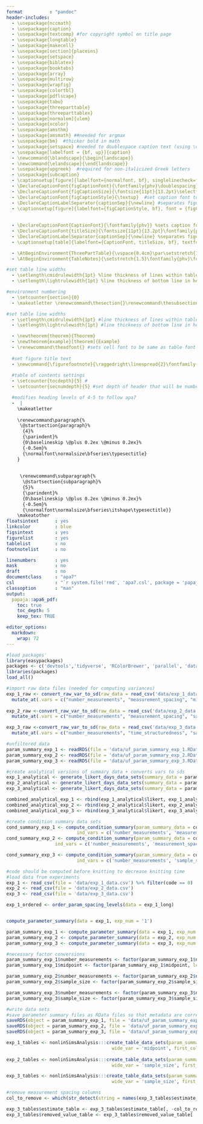 ```yaml
---
format          : "pandoc"
header-includes:
  - \usepackage{nccmath}
  - \usepackage{caption}
  - \usepackage{textcomp} #for copyright symbol on title page
  - \usepackage{longtable}
  - \usepackage{makecell}
  - \usepackage[section]{placeins}
  - \usepackage{setspace}
  - \usepackage{biblatex}
  - \usepackage{booktabs}
  - \usepackage{array}
  - \usepackage{multirow}
  - \usepackage{wrapfig}
  - \usepackage{colortbl}
  - \usepackage{pdflscape}
  - \usepackage{tabu}
  - \usepackage{threeparttable}
  - \usepackage{threeparttablex}
  - \usepackage[normalem]{ulem}
  - \usepackage{xcolor}
  - \usepackage{amsthm} 
  - \usepackage{amsmath} ##needed for argmax
  - \usepackage{bm}  #thicker bold in math 
  - \usepackage{setspace} #needed to doublespace caption text (using \doublespacing)
  - \usepackage[labelfont = {bf, up}]{caption} 
  - \newcommand{\blandscape}{\begin{landscape}}
  - \newcommand{\elandscape}{\end{landscape}}
  - \usepackage{upgreek}  #required for non-italicized Greek letters
  - \usepackage{subcaption}
  - \captionsetup[figure]{labelfont={normalfont, bf}, singlelinecheck=false, labelsep=newline}
  - \DeclareCaptionFont{figCaptionFont}{\fontfamily{phv}\doublespacing} #sets caption font to sans serif font of Helvetica 
  - \DeclareCaptionFont{figCaptionSize}{\fontsize{11pt}{13.2pt}\selectfont} #set caption font size to footnote 
  - \DeclareCaptionFont{figCaptionStyle}{\textup}  #set caption font to non-italicized font  
  - \DeclareCaptionLabelSeparator{captionSep}{\newline} #separates figure label and figure title with required white space
  - \captionsetup[figure]{labelfont={figCaptionStyle, bf}, font = {figCaptionFont,figCaptionSize, figCaptionStyle}, labelsep = captionSep, justification= raggedright}
 
    
  - \DeclareCaptionFont{CaptionFont}{\fontfamily{phv}} %sets caption font to sans serif font of Helvetica (used in Tables and Figures)
  - \DeclareCaptionFont{titleSize}{\fontsize{11pt}{13.2pt}\fontfamily{phv}\selectfont}
  - \DeclareCaptionLabelSeparator{captionSep}{\newline} %separates figure label and figure title with newlin
  - \captionsetup[table]{labelfont={CaptionFont, titleSize, bf}, textfont = {it, CaptionFont, titleSize}, labelsep = captionSep, justification= raggedright, singlelinecheck=off, skip = 0pt}

  - \AtBeginEnvironment{ThreePartTable}{\vspace{0.4cm}\par\setstretch{1.5}\fontfamily{phv}\fontsize{10.5pt}{12pt}\selectfont\relax}
  - \AtBeginEnvironment{TableNotes}{\setstretch{1.5}\fontfamily{phv}\fontsize{10pt}{12pt}\selectfont}

#set table line widths
  - \setlength\cmidrulewidth{1pt} %line thickness of lines within table and in multi-row headers
  - \setlength\lightrulewidth{1pt} %line thickness of bottom line in header

#environment numbering 
  - \setcounter{section}{0} 
  - \makeatletter \renewcommand\thesection{}\renewcommand\thesubsection{\@arabic\c@section.\@arabic\c@subsection} \makeatother

#set table line widths 
  - \setlength\cmidrulewidth{1pt} #line thickness of lines within table and in multi-row headers
  - \setlength\lightrulewidth{1pt} #line thickness of bottom line in header 

  - \newtheorem{theorem}{Theorem}
  - \newtheorem{example}[theorem]{Example}
  - \renewcommand\theadfont{} #sets cell font to be same as table font 
  
  #set figure title text
  - \newcommand{\figurefootnote}{\raggedright\linespread{2}\fontfamily{phv}\fontsize{9.5pt}{11.4pt}\selectfont \textit{Note. }}
  
  #table of contents settings 
  - \setcounter{tocdepth}{5} #
  - \setcounter{secnumdepth}{5} #set depth of header that will be numbered in the text and in the table of contents

  #modifies heading levels of 4-5 to follow apa7
  -  |
    \makeatletter
    
    \renewcommand\paragraph{% 
     \@startsection{paragraph}%
      {4}%
      {\parindent}%
      {0\baselineskip \@plus 0.2ex \@minus 0.2ex}%
      {-0.5em}%
      {\normalfont\normalsize\bfseries\typesectitle}
    }
    
      
     \renewcommand\subparagraph{%
      \@startsection{subparagraph}%
      {5}%
      {\parindent}%
      {0\baselineskip \@plus 0.2ex \@minus 0.2ex}%
      {-0.5em}%
      {\normalfont\normalsize\bfseries\itshape\typesectitle}}
    \makeatother
floatsintext      : yes
linkcolor         : blue
figsintext        : yes 
figurelist        : yes
tablelist         : no
footnotelist      : no

linenumbers       : yes
mask              : no
draft             : no
documentclass     : "apa7"
csl               : "`r system.file('rmd', 'apa7.csl', package = 'papaja')`"
classoption       : "man"        
output: 
  papaja::apa6_pdf:
    toc: true
    toc_depth: 5
    keep_tex: TRUE

editor_options: 
  markdown: 
    wrap: 72
---
```



```r
#load packages'
library(easypackages)
packages <- c('devtools','tidyverse', 'RColorBrewer', 'parallel', 'data.table', 'kableExtra', 'ggtext', 'egg', 'nonlinSims','papaja', 'ggbrace', 'cowplot')
libraries(packages)
load_all()
```

```r
#import raw data files (needed for computing variances)
exp_1_raw <- convert_raw_var_to_sd(raw_data = read_csv('data/exp_1_data.csv')) %>%
  mutate_at(.vars = c("number_measurements", "measurement_spacing", "midpoint"), factor)
  
exp_2_raw <-convert_raw_var_to_sd(raw_data = read_csv('data/exp_2_data.csv')) %>%
  mutate_at(.vars = c("number_measurements", "measurement_spacing", "sample_size"), factor)

exp_3_raw <-convert_raw_var_to_sd(raw_data = read_csv('data/exp_3_data.csv')) %>%
  mutate_at(.vars = c("number_measurements", "time_structuredness", "sample_size"), factor)

#unfiltered data 
param_summary_exp_1 <- readRDS(file = 'data/uf_param_summary_exp_1.RData')
param_summary_exp_2 <- readRDS(file = 'data/uf_param_summary_exp_2.RData')
param_summary_exp_3 <- readRDS(file = 'data/uf_param_summary_exp_3.RData')

#create analytical versions of summary data + converts vars to sds
exp_1_analytical <- generate_likert_days_data_sets(summary_data = param_summary_exp_1, exp_num = '1')
exp_2_analytical <- generate_likert_days_data_sets(summary_data = param_summary_exp_2, exp_num = '2')
exp_3_analytical <- generate_likert_days_data_sets(summary_data = param_summary_exp_3, exp_num = '3')

combined_analytical_exp_1 <- rbind(exp_1_analytical$likert, exp_1_analytical$days)
combined_analytical_exp_2 <- rbind(exp_2_analytical$likert, exp_2_analytical$days)
combined_analytical_exp_3 <- rbind(exp_3_analytical$likert, exp_3_analytical$days)

#create condition summary data sets 
cond_summary_exp_1 <- compute_condition_summary(param_summary_data = combined_analytical_exp_1, facet_var = 'measurement_spacing', 
                          ind_vars = c('number_measurements', 'measurement_spacing', 'midpoint'))
cond_summary_exp_2 <- compute_condition_summary(param_summary_data = combined_analytical_exp_2, facet_var = 'measurement_spacing', 
                  ind_vars = c('number_measurements', 'measurement_spacing', 'sample_size'))

cond_summary_exp_3 <- compute_condition_summary(param_summary_data = combined_analytical_exp_3, facet_var = 'time_structuredness', 
                          ind_vars = c('number_measurements', 'sample_size', 'time_structuredness'))

```

```r
#code should be computed before knitting to decrease knitting time 
#load data from experiments
exp_1 <- read_csv(file = 'data/exp_1_data.csv') %>% filter(code == 0)
exp_2 <- read_csv(file = 'data/exp_2_data.csv')
exp_3 <- read_csv(file = 'data/exp_3_data.csv')

exp_1_ordered <- order_param_spacing_levels(data = exp_1_long)


compute_parameter_summary(data = exp_1, exp_num = '1')

param_summary_exp_1 <- compute_parameter_summary(data = exp_1, exp_num = 1)
param_summary_exp_2 <- compute_parameter_summary(data = exp_2, exp_num = 2)
param_summary_exp_3 <- compute_parameter_summary(data = exp_3, exp_num = 3)

#necessary factor conversions 
param_summary_exp_1$number_measurements <- factor(param_summary_exp_1$number_measurements, levels = c(5, 7, 9,11))
param_summary_exp_1$midpoint <- factor(param_summary_exp_1$midpoint, levels = c(80, 180,280))

param_summary_exp_2$number_measurements <- factor(param_summary_exp_2$number_measurements, levels = c(5, 7, 9,11))
param_summary_exp_2$sample_size <- factor(param_summary_exp_2$sample_size, levels = c(30, 50, 100, 200, 500, 1000))

param_summary_exp_3$number_measurements <- factor(param_summary_exp_3$number_measurements, levels = c(5, 7, 9,11))
param_summary_exp_3$sample_size <- factor(param_summary_exp_3$sample_size, levels = c(30, 50, 100, 200, 500, 1000))

#write data sets 
#save parameter summary files as RData files so that metadata are correctly stored (e.g., factor levels, variable types)
saveRDS(object = param_summary_exp_1, file = 'data/uf_param_summary_exp_1.RData')
saveRDS(object = param_summary_exp_2, file = 'data/uf_param_summary_exp_2.RData')
saveRDS(object = param_summary_exp_3, file = 'data/uf_param_summary_exp_3.RData')
```


```r
exp_1_tables <- nonlinSimsAnalysis:::create_table_data_sets(param_summary_data = param_summary_exp_1, 
                                       wide_var = 'midpoint', first_col = 'measurement_spacing', second_col = 'number_measurements')
  
exp_2_tables <- nonlinSimsAnalysis:::create_table_data_sets(param_summary_data = param_summary_exp_2, 
                                       wide_var = 'sample_size', first_col = 'measurement_spacing', second_col = 'number_measurements')

exp_3_tables <- nonlinSimsAnalysis:::create_table_data_sets(param_summary_data = param_summary_exp_3, 
                                       wide_var = 'sample_size', first_col = 'time_structuredness', second_col = 'number_measurements') 

#remove measurement spacing columns 
col_to_remove <- which(str_detect(string = names(exp_3_tables$estimate_table), pattern = 'measurement_spacing'))

exp_3_tables$estimate_table <- exp_3_tables$estimate_table[, -col_to_remove]
exp_3_tables$removed_value_table <- exp_3_tables$removed_value_table[ , -col_to_remove]
```
